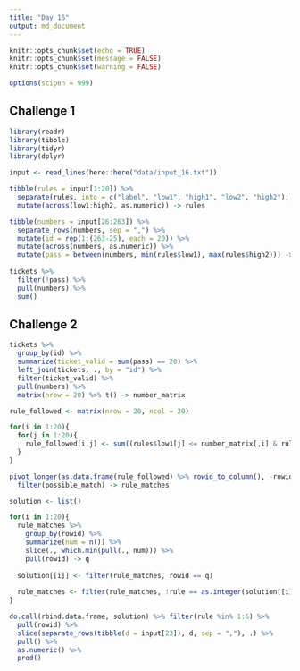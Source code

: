 ```yaml
---
title: "Day 16"
output: md_document
---
```


```r
knitr::opts_chunk$set(echo = TRUE)
knitr::opts_chunk$set(message = FALSE)
knitr::opts_chunk$set(warning = FALSE)

options(scipen = 999)
```

## Challenge 1

```r
library(readr)
library(tibble)
library(tidyr)
library(dplyr)

input <- read_lines(here::here("data/input_16.txt"))

tibble(rules = input[1:20]) %>% 
  separate(rules, into = c("label", "low1", "high1", "low2", "high2"), sep = ":| or |-") %>% 
  mutate(across(low1:high2, as.numeric)) -> rules
```

```r
tibble(numbers = input[26:263]) %>% 
  separate_rows(numbers, sep = ",") %>% 
  mutate(id = rep(1:(263-25), each = 20)) %>% 
  mutate(across(numbers, as.numeric)) %>% 
  mutate(pass = between(numbers, min(rules$low1), max(rules$high2))) -> tickets 
  
tickets %>% 
  filter(!pass) %>% 
  pull(numbers) %>% 
  sum()
```

## Challenge 2

```r
tickets %>% 
  group_by(id) %>% 
  summarize(ticket_valid = sum(pass) == 20) %>% 
  left_join(tickets, ., by = "id") %>% 
  filter(ticket_valid) %>% 
  pull(numbers) %>% 
  matrix(nrow = 20) %>% t() -> number_matrix

rule_followed <- matrix(nrow = 20, ncol = 20) 

for(i in 1:20){
  for(j in 1:20){
    rule_followed[i,j] <- sum((rules$low1[j] <= number_matrix[,i] & rules$high1[j] >= number_matrix[,i]) | (rules$low2[j] <= number_matrix[,i] & rules$high2[j] >= number_matrix[,i])) == 190
  }
}

pivot_longer(as.data.frame(rule_followed) %>% rowid_to_column(), -rowid, names_to = "rule", names_prefix = "V", values_to = "possible_match") %>% 
  filter(possible_match) -> rule_matches

solution <- list()

for(i in 1:20){
  rule_matches %>%
    group_by(rowid) %>% 
    summarize(num = n()) %>% 
    slice(., which.min(pull(., num))) %>% 
    pull(rowid) -> q 
    
  solution[[i]] <- filter(rule_matches, rowid == q)
  
  rule_matches <- filter(rule_matches, !rule == as.integer(solution[[i]]$rule[1]))
}
```

```r
do.call(rbind.data.frame, solution) %>% filter(rule %in% 1:6) %>% 
  pull(rowid) %>% 
  slice(separate_rows(tibble(d = input[23]), d, sep = ","), .) %>% 
  pull() %>% 
  as.numeric() %>% 
  prod()
```

